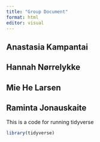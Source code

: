 ```yaml
---
title: "Group Document"
format: html
editor: visual
---
```


## Anastasia Kampantai

## Hannah Nørrelykke

## Mie He Larsen

## Raminta Jonauskaite

This is a code for running tidyverse

```r
library(tidyverse)
```
